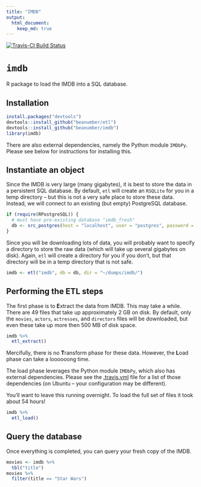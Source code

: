 ```yaml
---
title: "IMDB"
output:
  html_document:
    keep_md: true
---
```


[![Travis-CI Build Status](https://travis-ci.org/beanumber/imdb.svg?branch=master)](https://travis-ci.org/beanumber/imdb)

# `imdb`
R package to load the IMDB into a SQL database. 

## Installation

```r
install.packages("devtools")
devtools::install_github("beanumber/etl")
devtools::install_github("beanumber/imdb")
library(imdb)
```

There are also external dependencies, namely the Python module `IMDbPy`. Please see below for instructions for installing this. 

## Instantiate an object

Since the IMDB is very large (many gigabytes), it is best to store the data in a persistent SQL database. By default, `etl` will create an `RSQLite` for you in a temp directory -- but this is not a very safe place to store these data. Instead, we will connect to an existing (but empty) PostgreSQL database. 

```r
if (require(RPostgreSQL)) {
  # must have pre-existing database "imdb_fresh"
  db <- src_postgres(host = "localhost", user = "postgres", password = "postgres", dbname = "imdb_fresh")
}
```

Since you will be downloading lots of data, you will probably want to specify a directory to store the raw data (which will take up several gigabytes on disk). Again, `etl` will create a directory for you if you don't, but that directory will be in a temp directory that is not safe. 

```r
imdb <- etl("imdb", db = db, dir = "~/dumps/imdb/")
```

## Performing the ETL steps

The first phase is to **E**xtract the data from IMDB. This may take a while. There are 49 files that take up approximately 2 GB on disk. By default, only the `movies`, `actors`, `actresses`, and `directors` files will be downloaded, but even these take up more then 500 MB of disk space. 

```r
imdb %>%
  etl_extract()
```

Mercifully, there is no **T**ransform phase for these data. However, the **L**oad phase can take a loooooong time. 

The load phase leverages the Python module `IMDbPy`, which also has external dependencies. Please see the [.travis.yml](https://github.com/beanumber/imdb/blob/master/.travis.yml) file for a list of those dependencies (on Ubuntu -- your configuration may be different). 

You'll want to leave this running overnight. To load the full set of files it took about 54 hours!

```r
imdb %>%
  etl_load()
```

## Query the database

Once everything is completed, you can query your fresh copy of the IMDB.

```r
movies <- imdb %>%
  tbl("title")
movies %>%
  filter(title == "Star Wars")
```
